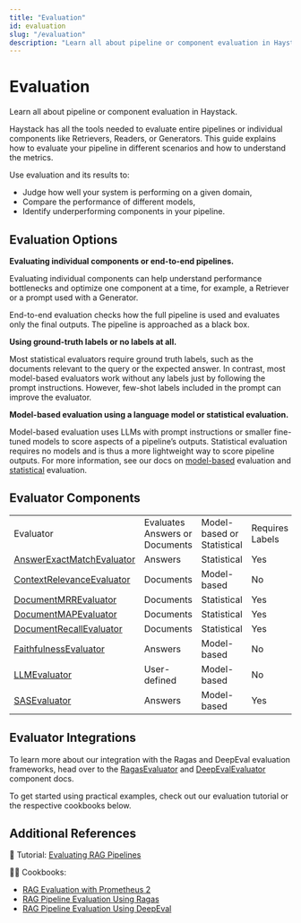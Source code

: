 ```yaml
---
title: "Evaluation"
id: evaluation
slug: "/evaluation"
description: "Learn all about pipeline or component evaluation in Haystack."
---
```


# Evaluation

Learn all about pipeline or component evaluation in Haystack.

Haystack has all the tools needed to evaluate entire pipelines or individual components like Retrievers, Readers, or Generators. This guide explains how to evaluate your pipeline in different scenarios and how to understand the metrics.

Use evaluation and its results to:

- Judge how well your system is performing on a given domain,
- Compare the performance of different models,
- Identify underperforming components in your pipeline.

## Evaluation Options

**Evaluating individual components or end-to-end pipelines.** 

Evaluating individual components can help understand performance bottlenecks and optimize one component at a time, for example, a Retriever or a prompt used with a Generator.

End-to-end evaluation checks how the full pipeline is used and evaluates only the final outputs. The pipeline is approached as a black box.

**Using ground-truth labels or no labels at all.** 

Most statistical evaluators require ground truth labels, such as the documents relevant to the query or the expected answer. In contrast, most model-based evaluators work without any labels just by following the prompt instructions. However, few-shot labels included in the prompt can improve the evaluator.

**Model-based evaluation using a language model or statistical evaluation.**

Model-based evaluation uses LLMs with prompt instructions or smaller fine-tuned models to score aspects of a pipeline’s outputs. Statistical evaluation requires no models and is thus a more lightweight way to score pipeline outputs. For more information, see our docs on [model-based](evaluation/model-based-evaluation.mdx) evaluation and [statistical](evaluation/statistical-evaluation.mdx) evaluation.

## Evaluator Components

|  |  |  |  |
| --- | --- | --- | --- |
| Evaluator                                                    | Evaluates Answers or Documents | Model-based or Statistical | Requires Labels |
| [AnswerExactMatchEvaluator](../pipeline-components/evaluators/answerexactmatchevaluator.mdx) | Answers                        | Statistical                | Yes             |
| [ContextRelevanceEvaluator](../pipeline-components/evaluators/contextrelevanceevaluator.mdx) | Documents                      | Model-based                | No              |
| [DocumentMRREvaluator](../pipeline-components/evaluators/documentmrrevaluator.mdx)           | Documents                      | Statistical                | Yes             |
| [DocumentMAPEvaluator](../pipeline-components/evaluators/documentmapevaluator.mdx)           | Documents                      | Statistical                | Yes             |
| [DocumentRecallEvaluator](../pipeline-components/evaluators/documentrecallevaluator.mdx)     | Documents                      | Statistical                | Yes             |
| [FaithfulnessEvaluator](../pipeline-components/evaluators/faithfulnessevaluator.mdx)         | Answers                        | Model-based                | No              |
| [LLMEvaluator](../pipeline-components/evaluators/llmevaluator.mdx)                           | User-defined                   | Model-based                | No              |
| [SASEvaluator](../pipeline-components/evaluators/sasevaluator.mdx)                           | Answers                        | Model-based                | Yes             |

## Evaluator Integrations

To learn more about our integration with the Ragas and DeepEval evaluation frameworks, head over to the [RagasEvaluator](../pipeline-components/evaluators/ragasevaluator.mdx) and [DeepEvalEvaluator](../pipeline-components/evaluators/deepevalevaluator.mdx) component docs.

To get started using practical examples, check out our evaluation tutorial or the respective cookbooks below.

## Additional References

:notebook: Tutorial: [Evaluating RAG Pipelines](https://haystack.deepset.ai/tutorials/35_evaluating_rag_pipelines)

:cook: Cookbooks:

- [RAG Evaluation with Prometheus 2](https://haystack.deepset.ai/cookbook/prometheus2_evaluation)
- [RAG Pipeline Evaluation Using Ragas](https://haystack.deepset.ai/cookbook/rag_eval_ragas)
- [RAG Pipeline Evaluation Using DeepEval](https://haystack.deepset.ai/cookbook/rag_eval_deep_eval)